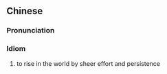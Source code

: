 {{also|腾空而起}}
==Chinese==
{{zh-forms|s=腾空而起|type=211}}

===Pronunciation===
{{zh-pron
|m=téngkōng ér qǐ
|cat=id
}}

===Idiom===
{{zh-idiom}}

# to rise in the world by sheer effort and persistence